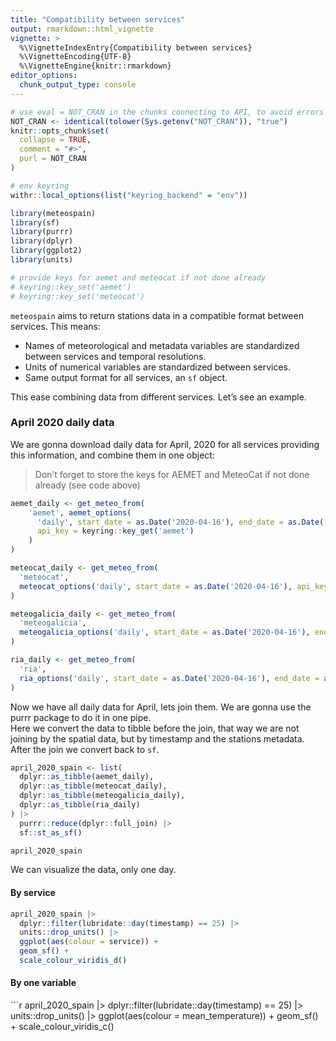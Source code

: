 ```yaml
---
title: "Compatibility between services"
output: rmarkdown::html_vignette
vignette: >
  %\VignetteIndexEntry{Compatibility between services}
  %\VignetteEncoding{UTF-8}
  %\VignetteEngine{knitr::rmarkdown}
editor_options: 
  chunk_output_type: console
---
```


```r
# use eval = NOT_CRAN in the chunks connecting to API, to avoid errors or warnings in CRAN checks
NOT_CRAN <- identical(tolower(Sys.getenv("NOT_CRAN")), "true")
knitr::opts_chunk$set(
  collapse = TRUE,
  comment = "#>",
  purl = NOT_CRAN
)

# env keyring
withr::local_options(list("keyring_backend" = "env"))
```

```r
library(meteospain)
library(sf)
library(purrr)
library(dplyr)
library(ggplot2)
library(units)

# provide keys for aemet and meteocat if not done already
# keyring::key_set('aemet')
# keyring::key_set('meteocat')
```

`meteospain` aims to return stations data in a compatible format between services. This means:

  - Names of meteorological and metadata variables are standardized between services and temporal
  resolutions.
  - Units of numerical variables are standardized between services.
  - Same output format for all services, an `sf` object.

This ease combining data from different services. Let's see an example.

### April 2020 daily data

We are gonna download daily data for April, 2020 for all services providing this information, and combine
them in one object:

  > Don't forget to store the keys for AEMET and MeteoCat if not done already (see code above)

```r
aemet_daily <- get_meteo_from(
    'aemet', aemet_options(
      'daily', start_date = as.Date('2020-04-16'), end_date = as.Date('2020-04-30'),
      api_key = keyring::key_get('aemet')
    )
)

meteocat_daily <- get_meteo_from(
  'meteocat',
  meteocat_options('daily', start_date = as.Date('2020-04-16'), api_key = keyring::key_get('meteocat'))
)

meteogalicia_daily <- get_meteo_from(
  'meteogalicia',
  meteogalicia_options('daily', start_date = as.Date('2020-04-16'), end_date = as.Date('2020-04-30'))
)

ria_daily <- get_meteo_from(
  'ria',
  ria_options('daily', start_date = as.Date('2020-04-16'), end_date = as.Date('2020-04-30'))
)
```

Now we have all daily data for April, lets join them. We are gonna use the purrr package to do it in one
pipe.  
Here we convert the data to tibble before the join, that way we are not joining by the spatial data, but
by timestamp and the stations metadata. After the join we convert back to `sf`.

```r
april_2020_spain <- list(
  dplyr::as_tibble(aemet_daily),
  dplyr::as_tibble(meteocat_daily),
  dplyr::as_tibble(meteogalicia_daily),
  dplyr::as_tibble(ria_daily)
) |>
  purrr::reduce(dplyr::full_join) |>
  sf::st_as_sf()

april_2020_spain
```

We can visualize the data, only one day.  

#### By service

```r
april_2020_spain |>
  dplyr::filter(lubridate::day(timestamp) == 25) |>
  units::drop_units() |>
  ggplot(aes(colour = service)) +
  geom_sf() +
  scale_colour_viridis_d()
```

#### By one variable

```r
april_2020_spain |>
  dplyr::filter(lubridate::day(timestamp) == 25) |>
  units::drop_units() |>
  ggplot(aes(colour = mean_temperature)) +
  geom_sf() +
  scale_colour_viridis_c()
